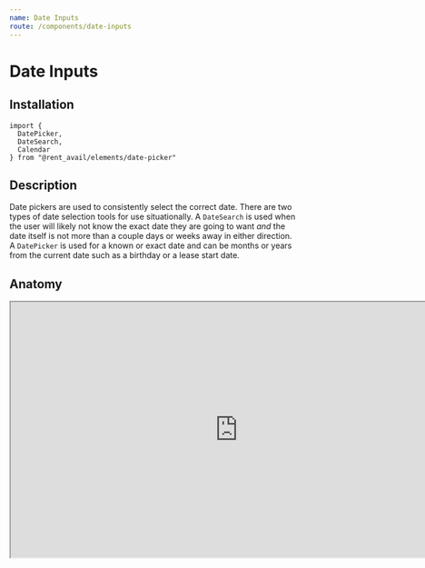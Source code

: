 ```yaml
---
name: Date Inputs
route: /components/date-inputs
---
```



# Date Inputs

<Status status="beta" />

## Installation

```
import {
  DatePicker,
  DateSearch,
  Calendar
} from "@rent_avail/elements/date-picker"
```

## Description

Date pickers are used to consistently select the correct date. There are two types of date selection tools for use situationally. A `DateSearch` is used when the user will likely not know the exact date they are going to want _and_ the date itself is not more than a couple days or weeks away in either direction. A `DatePicker` is used for a known or exact date and can be months or years from the current date such as a birthday or a lease start date.

## Anatomy

<iframe
  style={{ border: "none" }}
  width="800"
  height="450"
  src="https://www.figma.com/embed?embed_host=share&url=https%3A%2F%2Fwww.figma.com%2Ffile%2FRqpXARK3vSrZbzWw6GrEnKqg%2FComponents%3Fnode-id%3D274%253A50"
  allowFullScreen
/>

1. Date Input
2. Current Month
3. Current Year
4. Days of the Week
5. Selected Day
6. Previous and Next Month Buttons

### Calendar Props

<Prop name="onSelect" type="function">
  A callback fired when a date is selected from the calendar. It returns an iso-string of
  the date selected.
</Prop>

<Prop name="allowPase" type="boolean" defaultValue="false">
  Allow a user to select a date that is in the past. Defaults to false.
</Prop>

<Prop name="startDate" type="date" defaultValue="null">
  The date to open the calendar on.
</Prop>

### DateSearch Props

<Prop name="label" type="string">
  A label for the text input.
</Prop>

<Prop name="onSelect" type="function">
  A callback fired when a date is selected from the calendar. It returns an iso-string of
  the date selected.
</Prop>

<Prop name="onChange" type="function">
  A callback fired when the text input changes. It returns the change event.
</Prop>

## Usage

### Base Calendar

This component is at the heart of the `DateSearch` and can techincally be used on it's own in situations necessary.

<Playground>
  <Calendar onSelect={iso => console.log(iso)} />
</Playground>

### DateSearch

The date search is used for unknown dates close to the current day. It opens a `Calendar` component inline that can automatically fill the input with a correct date.

<Playground>
  <DateSearch
    label="Due Date"
    // Will fire when a date is selected from the calendar.
    onSelect={iso => console.log(iso)}
    // Will fire on change, do whatever you want with the input.
    onChange={e => console.log(e.target.value)}
  />
</Playground>
